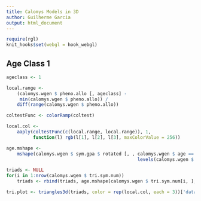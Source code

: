 ```yaml
---
title: Calomys Models in 3D
author: Guilherme Garcia
output: html_document
---
```


```r
require(rgl)
knit_hooks$set(webgl = hook_webgl)
```

## Age Class 1

```r
ageclass <- 1

local.range <-
    (calomys.wgen $ pheno.allo [, ageclass] -
     min(calomys.wgen $ pheno.allo)) /
    diff(range(calomys.wgen $ pheno.allo))

coltestFunc <- colorRamp(coltest)

local.col <-
    aaply(coltestFunc(c(local.range, local.range)), 1,
          function(l) rgb(l[1], l[2], l[3], maxColorValue = 256))

age.mshape <-
    mshape(calomys.wgen $ sym.gpa $ rotated [, , calomys.wgen $ age ==
                                                 levels(calomys.wgen $ age)[ageclass]])

triads <- NULL
for(i in 1:nrow(calomys.wgen $ tri.sym.num))
    triads <- rbind(triads, age.mshape[calomys.wgen $ tri.sym.num[i, ], ])

tri.plot <- triangles3d(triads, color = rep(local.col, each = 3))['data']
```
